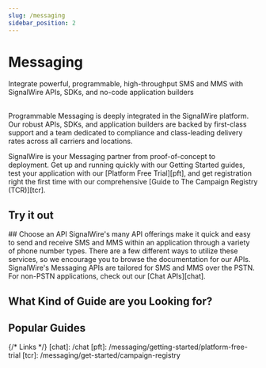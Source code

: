 ---
slug: /messaging
sidebar_position: 2
---


# Messaging

<Subtitle>Integrate powerful, programmable, high-throughput SMS and MMS with SignalWire APIs, SDKs, and no-code application builders</Subtitle><br/><br/>

Programmable Messaging is deeply integrated in the SignalWire platform.
Our robust APIs, SDKs, and application builders are backed by first-class support and a team dedicated to compliance and class-leading delivery rates
across all carriers and locations.

SignalWire is your Messaging partner from proof-of-concept to deployment.
Get up and running quickly with our Getting Started guides,
test your application with our [Platform Free Trial][pft],
and get registration right the first time with our comprehensive
[Guide to The Campaign Registry (TCR)][tcr].

## Try it out

<UseCase/>

<div className="row">
  <div className="col col--6">
## Choose an API
SignalWire's many API offerings make it quick and easy to send and receive SMS and MMS within an application through a variety of phone number types. There are a few different ways to utilize these services, so we encourage you to browse the documentation for our APIs.
  </div>
  <div className="col col--6">
  <Admonition type="info" icon="💬" title="looking for Chat or PubSub?">
    SignalWire's Messaging APIs are tailored for SMS and MMS over the PSTN. For non-PSTN applications, check out our [Chat APIs][chat].
  </Admonition>
  </div>
</div>

<LinkCardContainer>
  <LinkCard title="Compatibility APIs" description="Easy migration from other providers in our industry with a notoriously higher billio." link="/compatibility-api" />
  <LinkCard title="Realtime Server SDK" description="Build a messaging solution with your own server using web socket technology for low latency operations." link="/sdks/reference/realtime-sdk/relay-v4/messaging/" />
  <LinkCard title="REST APIs" description="Use classic HTTP calls to manage brands and campaigns, configure phone numbers, and much more." link="/rest/signalwire-rest" />
</LinkCardContainer>


## What Kind of Guide are you Looking for?

<LinkCardContainer>
  <LinkCard title="Send your first SMS" description="Focused on installation, authentication, and the most basic examples of SMS Messaging. You will also find all of the vital information on The Campaign Registry in this section." link="/messaging/getting-started/sending-your-first-sms" />
  <LinkCard title="Guides" description="Guides on general information and common use cases. General guides apply to all products while CXML API and Realtime API guides are separated by the API product." link="/messaging/guides/general/messaging-character-limits" />
  <LinkCard title="Examples" description="Full walkthroughs of more specific use cases with either a dedicated GitHub repo or extensive embedded code examples." link="/compatibility-api/guides/messaging/general/how-to-send-sms-from-google-sheets" />
</LinkCardContainer>


## Popular Guides

<LinkCardContainer>
  <LinkCard title="Forward your Texts to Email" description="Learn how to listen for incoming text messages (SMS) and forward them to an email address." link="/sdks/reference/realtime-sdk/guides/messaging/forwarding-texts-to-email" />
  <LinkCard title="Create a Private URL Shortener" description="Learn how to build an a private URL shortener." link="/messaging/guides/general/how-to-build-a-private-url-shortener" />
  <LinkCard title="Send SMS from the Browser" description="This guide shows you how to create a web application that allows users to send SMS from the browser." link="/sdks/reference/realtime-sdk/guides/messaging/send-sms-from-the-browser" />
</LinkCardContainer>

{/* Links */}
[chat]: /chat
[pft]: /messaging/getting-started/platform-free-trial
[tcr]: /messaging/get-started/campaign-registry